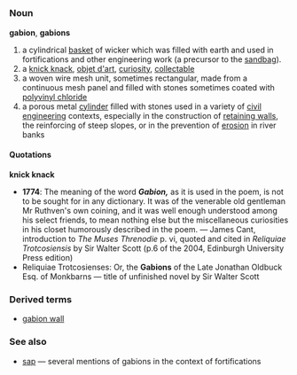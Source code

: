 =={{en}}==
===Noun===
'''gabion''', '''gabions'''
# a cylindrical [[basket]] of wicker which was filled with earth and used in fortifications and other engineering work (a precursor to the [[sandbag]]).
# a [[knick knack]], [[objet d'art]], [[curiosity]], [[collectable]]
# a woven wire mesh unit, sometimes rectangular, made from a continuous mesh panel and filled with stones sometimes coated with [[polyvinyl chloride]] 
# a porous metal [[cylinder]] filled with stones used in a variety of [[civil engineering]] contexts, especially in the construction of [[retaining wall]]s, the reinforcing of steep slopes, or in the prevention of [[erosion]] in river banks

====Quotations====
'''knick knack'''
* '''1774''': The meaning of the word ''' ''Gabion,'' ''' as it is used in the poem, is not to be sought for in any dictionary.  It was of the venerable old gentleman Mr Ruthven's own coining, and it was well enough understood among his select friends, to mean nothing else but the miscellaneous curiosities in his closet humorously described in the poem. &mdash; James Cant, introduction to ''The Muses Threnodie'' p. vi, quoted and cited in ''Reliquiae Trotcosiensis'' by Sir Walter Scott (p.6 of the 2004, Edinburgh University Press edition)
* Reliquiae Trotcosienses: Or, the '''Gabions''' of the Late Jonathan Oldbuck Esq. of Monkbarns &mdash; title of unfinished novel by Sir Walter Scott

===Derived terms===
* [[gabion wall]]


===See also===
* [[sap]] &mdash; several mentions of gabions in the context of fortifications